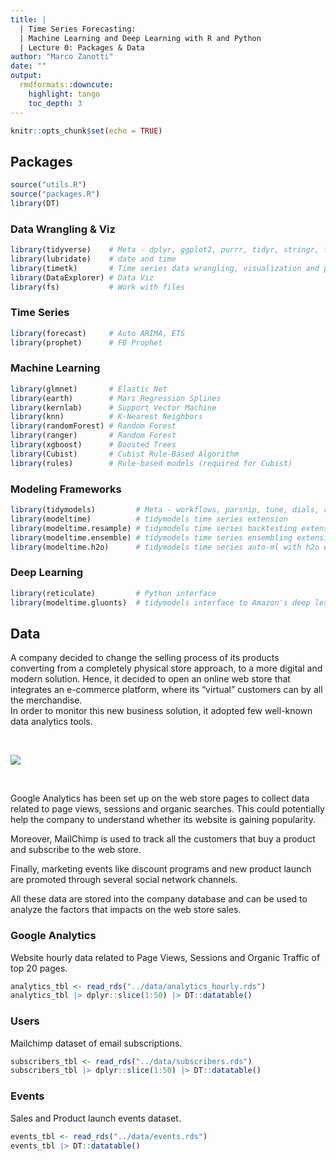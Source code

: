 ```yaml
---
title: |
  | Time Series Forecasting: 
  | Machine Learning and Deep Learning with R and Python 
  | Lecture 0: Packages & Data
author: "Marco Zanotti"
date: ""
output: 
  rmdformats::downcute:
    highlight: tango
    toc_depth: 3
---
```


```r
knitr::opts_chunk$set(echo = TRUE)
```

<!-- # Goals: -->
<!-- # - Packages -->
<!-- # - Data -->


## Packages

```r
source("utils.R")
source("packages.R")
library(DT)
```


### Data Wrangling & Viz

```r
library(tidyverse)    # Meta - dplyr, ggplot2, purrr, tidyr, stringr, forcats
library(lubridate)    # date and time
library(timetk)       # Time series data wrangling, visualization and preprocessing
library(DataExplorer) # Data Viz
library(fs)           # Work with files
```


### Time Series

```r
library(forecast)     # Auto ARIMA, ETS
library(prophet)      # FB Prophet
```


### Machine Learning

```r
library(glmnet)       # Elastic Net
library(earth)        # Mars Regression Splines
library(kernlab)      # Support Vector Machine
library(knn)          # K-Nearest Neighbors
library(randomForest) # Random Forest
library(ranger)       # Random Forest
library(xgboost)      # Boosted Trees
library(Cubist)       # Cubist Rule-Based Algorithm
library(rules)        # Rule-based models (required for Cubist)
```


### Modeling Frameworks

```r
library(tidymodels)         # Meta - workflows, parsnip, tune, dials, recipes, rsample, yardstick
library(modeltime)          # tidymodels time series extension
library(modeltime.resample) # tidymodels time series backtesting extension
library(modeltime.ensemble) # tidymodels time series ensembling extension
library(modeltime.h2o)      # tidymodels time series auto-ml with h2o extension
```


### Deep Learning

```r
library(reticulate)         # Python interface
library(modeltime.gluonts)  # tidymodels interface to Amazon's deep learning algos
```



## Data

A company decided to change the selling process of its products converting from
a completely physical store approach, to a more digital and modern solution. 
Hence, it decided to open an online web store that integrates an e-commerce 
platform, where its "virtual" customers can by all the merchandise.  
In order to monitor this new business solution, it adopted few well-known data
analytics tools.  

&nbsp;  

![](../resources/presentation/imgs/tsf_data.png)

&nbsp;  

Google Analytics has been set up on the web store pages to collect data related
to page views, sessions and organic searches. This could potentially help the 
company to understand whether its website is gaining popularity.  

Moreover, MailChimp is used to track all the customers that buy a product and
subscribe to the web store. 

Finally, marketing events like discount programs and new product launch are 
promoted through several social network channels.  

All these data are stored into the company database and can be used to analyze
the factors that impacts on the web store sales.  


### Google Analytics

Website hourly data related to Page Views, Sessions and Organic Traffic
of top 20 pages.   

```r
analytics_tbl <- read_rds("../data/analytics_hourly.rds")
analytics_tbl |> dplyr::slice(1:50) |> DT::datatable()
```


### Users

Mailchimp dataset of email subscriptions.  

```r
subscribers_tbl <- read_rds("../data/subscribers.rds")
subscribers_tbl |> dplyr::slice(1:50) |> DT::datatable()
```


### Events

Sales and Product launch events dataset.  

```r
events_tbl <- read_rds("../data/events.rds")
events_tbl |> DT::datatable()
```


